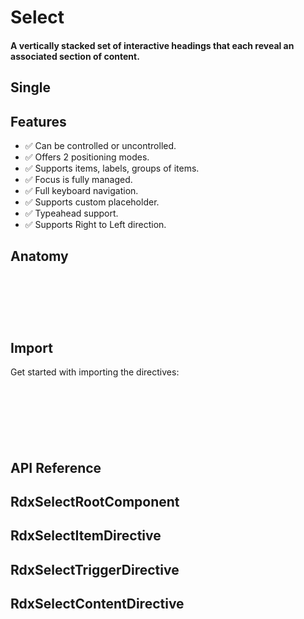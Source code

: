
<Meta title="Primitives/Select" />

# Select

#### A vertically stacked set of interactive headings that each reveal an associated section of content.

## Single

<Canvas sourceState="hidden" of={SelectStories.Default} />

## Features

- ✅ Can be controlled or uncontrolled.
- ✅ Offers 2 positioning modes.
- ✅ Supports items, labels, groups of items.
- ✅ Focus is fully managed.
- ✅ Full keyboard navigation.
- ✅ Supports custom placeholder.
- ✅ Typeahead support.
- ✅ Supports Right to Left direction.

## Anatomy

```html
<div rdxSelectRoot>
    <div rdxSelectContent>
        <div rdxSelectItem></div>
    </div>
</div>
```

## Import

Get started with importing the directives:

```typescript
import {
  RdxAccordionRootDirective,
  RdxAccordionItemDirective,
  RdxAccordionTriggerDirective,
  RdxAccordionContentDirective
} from '@radix-ng/primitives/select';
```

## API Reference

## RdxSelectRootComponent

<ArgTypes of={RdxSelectRootComponent} />

## RdxSelectItemDirective

<ArgTypes of={RdxSelectItemDirective} />

## RdxSelectTriggerDirective

<ArgTypes of={RdxSelectTriggerDirective} />

## RdxSelectContentDirective

<ArgTypes of={RdxSelectContentDirective} />
